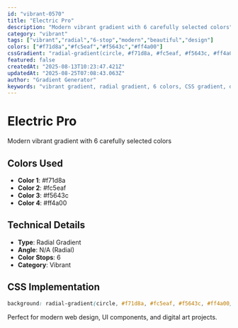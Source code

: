 ```yaml
---
id: "vibrant-0570"
title: "Electric Pro"
description: "Modern vibrant gradient with 6 carefully selected colors"
category: "vibrant"
tags: ["vibrant","radial","6-stop","modern","beautiful","design"]
colors: ["#f71d8a","#fc5eaf","#f5643c","#ff4a00"]
cssGradient: "radial-gradient(circle, #f71d8a, #fc5eaf, #f5643c, #ff4a00)"
featured: false
createdAt: "2025-08-13T10:23:47.421Z"
updatedAt: "2025-08-25T07:08:43.063Z"
author: "Gradient Generator"
keywords: "vibrant gradient, radial gradient, 6 colors, CSS gradient, design, #f71d8a, #fc5eaf, #f5643c, #ff4a00"
---
```


# Electric Pro

Modern vibrant gradient with 6 carefully selected colors

## Colors Used
- **Color 1**: #f71d8a
- **Color 2**: #fc5eaf
- **Color 3**: #f5643c
- **Color 4**: #ff4a00

## Technical Details
- **Type**: Radial Gradient
- **Angle**: N/A (Radial)
- **Color Stops**: 6
- **Category**: Vibrant

## CSS Implementation
```css
background: radial-gradient(circle, #f71d8a, #fc5eaf, #f5643c, #ff4a00);
```

Perfect for modern web design, UI components, and digital art projects.

